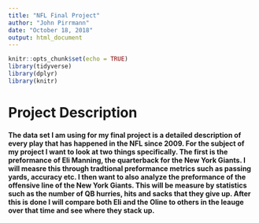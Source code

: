 ```yaml
---
title: "NFL Final Project"
author: "John Pirrmann"
date: "October 18, 2018"
output: html_document
---
```


```r
knitr::opts_chunk$set(echo = TRUE)
library(tidyverse)
library(dplyr)
library(knitr)
```


# Project Description
#### The data set I am using for my final project is a detailed description of every play that has happened in the NFL since 2009. For the subject of my project I want to look at two things specifically. The first is the preformance of Eli Manning, the quarterback for the New York Giants. I will measre this through tradtional preformance metrics such as passing yards, accuracy etc. I then want to also analyze the preformance of the offensive line of the New York Giants. This will be measure by statistics such as the number of QB hurries, hits and sacks that they give up. After this is done I will compare both Eli and the Oline to others in the leauge over that time and see where they stack up. 